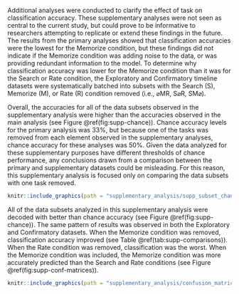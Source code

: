 Additional analyses were conducted to clarify the effect of task on classification accuracy. These supplementary analyses were not seen as central to the current study, but could prove to be informative to researchers attempting to replicate or extend these findings in the future. The results from the primary analyses showed that classification accuracies were the lowest for the Memorize condition, but these findings did not indicate if the Memorize condition was adding noise to the data, or was providing redundant information to the model. To determine why classification accuracy was lower for the Memorize condition than it was for the Search or Rate condition, the Exploratory and Confirmatory timeline datasets were systematically batched into subsets with the Search (S), Memorize (M), or Rate (R) condition removed (i.e., $\varnothing$MR, S$\varnothing$R, SM$\varnothing$).

Overall, the accuracies for all of the data subsets observed in the supplementary analysis were higher than the accuracies observed in the main analysis (see Figure \@ref(fig:supp-chance)). Chance accuracy levels for the primary analysis was 33\%, but because one of the tasks was removed from each element observed in the supplementary analyses, chance accuracy for these analyses was 50\%. Given the data analyzed for these supplementary purposes have different thresholds of chance performance, any conclusions drawn from a comparison between the primary and supplementary datasets could be misleading. For this reason, this supplementary analysis is focused only on comparing the data subsets with one task removed.

<!-- vs chance figure (all of them) -->
```r
knitr::include_graphics(path = "supplementary_analysis/supp_subset_chance.pdf")
```

All of the data subsets analyzed in this supplementary analysis were decoded with better than chance accuracy (see Figure \@ref(fig:supp-chance)). The same pattern of results was observed in both the Exploratory and Confirmatory datasets. When the Memorize condition was removed, classification accuracy improved (see Table \@ref(tab:supp-comparisons)). When the Rate condition was removed, classification was the worst. When the Memorize condition was included, the Memorize condition was more accurately predicted than the Search and Rate conditions (see Figure \@ref(fig:supp-conf-matrices)).

<!-- comparisons table (all of them) -->
\begin{table}[!h]
    \centering
    \caption{Supplementary Subset Comparisons}
    \label{tab:supp-comparisons}
    \begin{tabular}{l c c c c}
         & \multicolumn{2}{c}{Exploratory} & \multicolumn{2}{c}{Confirmatory} \\
        \hline
        Comparison & \textit{t} & \multicolumn{1}{c|}{\textit{p}} & \textit{t} & \textit{p} \\
        \hline
        $\varnothing$MR vs. S$\varnothing$R & 3.248 & \multicolumn{1}{c|}{.008} & 3.094 & .012 \\
        $\varnothing$MR vs. SM$\varnothing$ & 2.875 & \multicolumn{1}{c|}{.021} & 2.923 & .018 \\
        S$\varnothing$R vs. SM$\varnothing$ & 6.123 & \multicolumn{1}{c|}{< .001} & 6.017 & < .001 \\
        \hline
    \end{tabular}
\end{table}

<!-- Confusion Matrices -->
```r
knitr::include_graphics(path = "supplementary_analysis/confusion_matrices/supp_conf_matrices.pdf")
```
